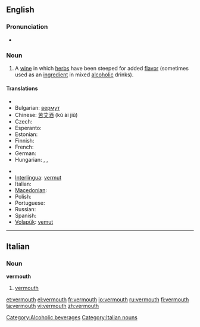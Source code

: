{{wikipedia}}
==English==

===Pronunciation===
* {{rhymes|uːθ}}

===Noun===
{{en-noun}}

# A [[wine]] in which [[herb]]s have been steeped for added [[flavor]] (sometimes used as an [[ingredient]] in mixed [[alcoholic]] drinks).

====Translations====
{{trans-top|wine infused with herbs}}
* {{trreq|Armenian}}
* Bulgarian: [[вермут]] {{m}}
* Chinese: [[苦艾酒]] (kǔ ài jiǔ)
* Czech: {{t-|cs|vermut|m}}
* Esperanto: {{t-|eo|vermuto|xs=Esperanto}}
* Estonian: {{t-|et|vermut}}
* Finnish: {{t-|fi|vermutti}}
* French: {{t+|fr|vermouth|m}}
* German: {{t+|de|Wermut|m}}
* Hungarian: {{t-|hu|vermut}}, {{t-|hu|ürmös}}, {{t-|hu|ürmösbor}}
{{trans-mid}}
* {{trreq|Icelandic}}
* [[Interlingua]]: [[vermut]]
* Italian: {{t-|it|vermut|m}}
* [[Macedonian]]: {{t|mk|вермут|m|tr=vérmut}}
* Polish: {{t|pl|wermut|m}}
* Portuguese: {{t|pt|vermute|m}}
* Russian: {{t|ru|вермут|m|sc=Cyrl|tr=v'érmut}}
* Spanish: {{t-|es|vermú|m}}
* [[Volapük]]: [[vemut]]
{{trans-bottom}}

[[Category:Alcoholic beverages]]
----

==Italian==

===Noun===
'''vermouth'''

# [[#English|vermouth]]

[[Category:Italian nouns]]

[[et:vermouth]]
[[el:vermouth]]
[[fr:vermouth]]
[[io:vermouth]]
[[ru:vermouth]]
[[fi:vermouth]]
[[ta:vermouth]]
[[vi:vermouth]]
[[zh:vermouth]]